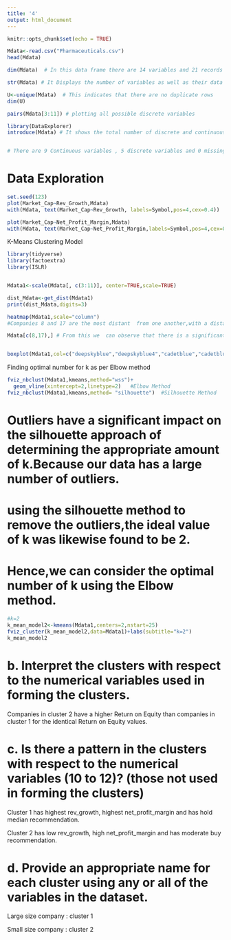 ```yaml
---
title: '4'
output: html_document
---
```


```r
knitr::opts_chunk$set(echo = TRUE)
```

```r
Mdata<-read.csv("Pharmaceuticals.csv")
head(Mdata)

dim(Mdata)  # In this data frame there are 14 variables and 21 records  

str(Mdata) # It Displays the number of variables as well as their data types.

U<-unique(Mdata)  # This indicates that there are no duplicate rows
dim(U)

pairs(Mdata[3:11]) # plotting all possible discrete variables

library(DataExplorer)
introduce(Mdata) # It shows the total number of discrete and continuous variables,as well as any missing values


# There are 9 Continuous variables , 5 discrete variables and 0 missing variables 
```

# Data Exploration
```r
set.seed(123)
plot(Market_Cap~Rev_Growth,Mdata)
with(Mdata, text(Market_Cap~Rev_Growth, labels=Symbol,pos=4,cex=0.4))    # A general estimation of how the market cap vs revenue growth distribution looks.

plot(Market_Cap~Net_Profit_Margin,Mdata)
with(Mdata, text(Market_Cap~Net_Profit_Margin,labels=Symbol,pos=4,cex=0.4))
```

K-Means Clustering Model

```r
library(tidyverse)
library(factoextra)
library(ISLR)


Mdata1<-scale(Mdata[, c(3:11)], center=TRUE,scale=TRUE)

dist_Mdata<-get_dist(Mdata1)
print(dist_Mdata,digits=3)

heatmap(Mdata1,scale="column")
#Companies 8 and 17 are the most distant  from one another,with a distance of 7.18 miles

Mdata[c(8,17),] # From this we  can observe that there is a significant difference in market capital,revenue growth and net profit profit margin between these two organizations.


boxplot(Mdata1,col=c("deepskyblue","deepskyblue4","cadetblue","cadetblue1","cadetblue2","cadetblue3","cadetblue4","dodgerblue","dodgerblue4"), las=2)
```

Finding optimal number for k as per Elbow method

```r
fviz_nbclust(Mdata1,kmeans,method="wss")+
  geom_vline(xintercept=2,linetype=2)   #Elbow Method
fviz_nbclust(Mdata1,kmeans,method= "silhouette")  #Silhouette Method
```
# Outliers have a significant impact on the silhouette approach of determining the appropriate amount of k.Because our data has a large number of outliers.

# using the silhouette method to remove the outliers,the ideal value of k was likewise found to be 2.

# Hence,we can consider the optimal number of k using the Elbow method.
 
```r
#k=2
k_mean_model2<-kmeans(Mdata1,centers=2,nstart=25)
fviz_cluster(k_mean_model2,data=Mdata1)+labs(subtitle="k=2")
k_mean_model2
```
 
# b. Interpret the clusters with respect to the numerical variables used in forming the clusters.

Companies in cluster 2 have a higher Return on Equity than companies in cluster 1 for the identical Return on Equity values.

# c. Is there a pattern in the clusters with respect to the numerical variables (10 to 12)? (those not used in forming the clusters) 
 
Cluster 1 has highest rev_growth, highest net_profit_margin and has hold median recommendation.

Cluster 2 has low rev_growth, high net_profit_margin and has moderate buy recommendation.
 
# d. Provide an appropriate name for each cluster using any or all of the variables in the dataset.

Large size company : cluster 1

Small size company : cluster 2















